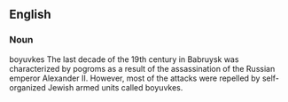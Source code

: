 ==English==

===Noun===
boyuvkes
The last decade of the 19th century in Babruysk was characterized by pogroms as a result of the assassination of the Russian emperor Alexander II. However, most of the attacks were repelled by self-organized Jewish armed units called boyuvkes.